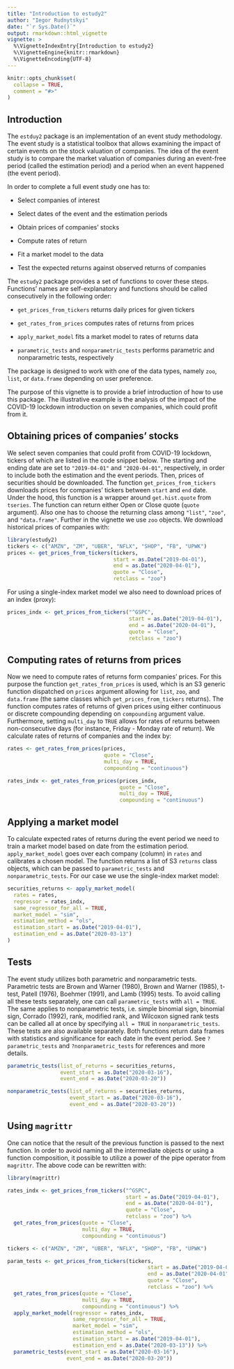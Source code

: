```yaml
---
title: "Introduction to estudy2"
author: "Iegor Rudnytskyi"
date: "`r Sys.Date()`"
output: rmarkdown::html_vignette
vignette: >
  %\VignetteIndexEntry{Introduction to estudy2}
  %\VignetteEngine{knitr::rmarkdown}
  %\VignetteEncoding{UTF-8}
---
```


```r
knitr::opts_chunk$set(
  collapse = TRUE,
  comment = "#>"
)
```

## Introduction

The `estduy2` package is an implementation of an event study methodology. The event study is a statistical toolbox that allows examining the impact of certain events on the stock valuation of companies. The idea of the event study is to compare the market valuation of companies during an event-free period (called the estimation period) and a period when an event happened (the event period).

In order to complete a full event study one has to:

* Select companies of interest

* Select dates of the event and the estimation periods

* Obtain prices of companies' stocks

* Compute rates of return

* Fit a market model to the data

* Test the expected returns against observed returns of companies

The `estudy2` package provides a set of functions to cover these steps. Functions' names are self-explanatory and functions should be called consecutively in the following order:

* `get_prices_from_tickers` returns daily prices for given tickers 

* `get_rates_from_prices` computes rates of returns from prices

* `apply_market_model` fits a market model to rates of returns data

* `parametric_tests` and `nonparametric_tests` performs parametric and nonparametric tests, respectively

The package is designed to work with one of the data types, namely `zoo`, `list`, or `data.frame` depending on user preference.

The purpose of this vignette is to provide a brief introduction of how to use this package. The illustrative example is the analysis of the impact of the COVID-19 lockdown introduction on seven companies, which could profit from it.

## Obtaining prices of companies' stocks

We select seven companies that could profit from COVID-19 lockdown, tickers of which are listed in the code snippet below. The starting and ending date are set to `"2019-04-01"` and `"2020-04-01"`, respectively, in order to include both the estimation and the event periods. Then, prices of securities should be downloaded. The function `get_prices_from_tickers` downloads prices for companies' tickers between `start` and `end` date. Under the hood, this function is a wrapper around `get.hist.quote` from `tseries`. The function can return either Open or Close quote (`quote` argument). Also one has to choose the returning class among `"list"`, `"zoo"`, and `"data.frame"`. Further in the vignette we use `zoo` objects. We download historical prices of companies with:

```r
library(estudy2)
tickers <- c("AMZN", "ZM", "UBER", "NFLX", "SHOP", "FB", "UPWK")
prices <- get_prices_from_tickers(tickers, 
                                  start = as.Date("2019-04-01"),
                                  end = as.Date("2020-04-01"),
                                  quote = "Close",
                                  retclass = "zoo")
```

For using a single-index market model we also need to download prices of an index (proxy):

```r
prices_indx <- get_prices_from_tickers("^GSPC",
                                       start = as.Date("2019-04-01"),
                                       end = as.Date("2020-04-01"),
                                       quote = "Close",
                                       retclass = "zoo")
```

## Computing rates of returns from prices
Now we need to compute rates of returns form companies' prices. For this purpose the function `get_rates_from_prices` is used, which is an S3 generic function dispatched on `prices` argument allowing for `list`, `zoo`, and `data.frame` (the same classes which `get_prices_from_tickers` returns). The function computes rates of returns of given prices using either continuous or discrete compounding depending on `compounding` argument value. Furthermore, setting `multi_day` to `TRUE` allows for rates of returns between non-consecutive days (for instance, Friday - Monday rate of return). We calculate rates of returns of companies and the index by:

```r
rates <- get_rates_from_prices(prices,
                               quote = "Close",
                               multi_day = TRUE,
                               compounding = "continuous")

rates_indx <- get_rates_from_prices(prices_indx, 
                                    quote = "Close",
                                    multi_day = TRUE,
                                    compounding = "continuous")
```

## Applying a market model

To calculate expected rates of returns during the event period we need to train a market model based on date from the estimation period. `apply_market_model` goes over each company (column) in `rates` and calibrates a chosen model. The function returns a list of S3 `returns` class objects, which can be passed to `parametric_tests` and `nonparametric_tests`. For our case we use the single-index market model:

```r
securities_returns <- apply_market_model(
  rates = rates,
  regressor = rates_indx,
  same_regressor_for_all = TRUE,
  market_model = "sim",
  estimation_method = "ols",
  estimation_start = as.Date("2019-04-01"),
  estimation_end = as.Date("2020-03-13")
)
```

## Tests

The event study utilizes both parametric and nonparametric tests. Parametric tests are Brown and Warner (1980), Brown and Warner (1985), t-test, Patell (1976), Boehmer (1991), and Lamb (1995) tests. To avoid calling all these tests separately, one can call `parametric_tests` with `all = TRUE`. The same applies to nonparametric tests, i.e. simple binomial sign, binomial sign, Corrado (1992), rank, modified rank, and Wilcoxon signed rank tests can be called all at once by specifying `all = TRUE` in `nonparametric_tests`. These tests are also available separately. Both functions return data frames with statistics and significance for each date in the event period. See `?parametric_tests` and `?nonparametric_tests` for references and more details.

```r
parametric_tests(list_of_returns = securities_returns,
                 event_start = as.Date("2020-03-16"),
                 event_end = as.Date("2020-03-20"))

nonparametric_tests(list_of_returns = securities_returns,
                    event_start = as.Date("2020-03-16"),
                    event_end = as.Date("2020-03-20"))

```

## Using `magrittr`

One can notice that the result of the previous function is passed to the next function. In order to avoid naming all the intermediate objects or using a function composition, it possible to utilize a power of the pipe operator from `magrittr`. The above code can be rewritten with: 

```r
library(magrittr)

rates_indx <- get_prices_from_tickers("^GSPC",
                                      start = as.Date("2019-04-01"),
                                      end = as.Date("2020-04-01"),
                                      quote = "Close",
                                      retclass = "zoo") %>%
  get_rates_from_prices(quote = "Close",
                        multi_day = TRUE,
                        compounding = "continuous")

tickers <- c("AMZN", "ZM", "UBER", "NFLX", "SHOP", "FB", "UPWK")

param_tests <- get_prices_from_tickers(tickers,
                                             start = as.Date("2019-04-01"),
                                             end = as.Date("2020-04-01"),
                                             quote = "Close",
                                             retclass = "zoo") %>%
  get_rates_from_prices(quote = "Close",
                        multi_day = TRUE,
                        compounding = "continuous") %>%
  apply_market_model(regressor = rates_indx,
                     same_regressor_for_all = TRUE,
                     market_model = "sim",
                     estimation_method = "ols",
                     estimation_start = as.Date("2019-04-01"),
                     estimation_end = as.Date("2020-03-13")) %>%
  parametric_tests(event_start = as.Date("2020-03-16"),
                   event_end = as.Date("2020-03-20"))
```
